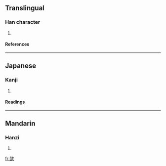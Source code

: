 ==Translingual==
===Han character===
{{Han char|rn=76|rad=欠|as=06|sn=10|four=4768<sub>2</sub>|canj=土口弓人 (GRNO), X土口弓人 (XGRNO)}}
# {{defn|Han|sort=欠06}}
====References====
{{Han ref|kx=0567.250|dkj=16067|dj=0955.410|hdz=32137.170|uh=6B2F|ud=27439|bh=D1F6|bd=53750}}

----
==Japanese==
===Kanji===
{{ja-kanji|grade=|rs=欠06}}
# {{defn|Japanese}} 
====Readings====
{{ja-readings|on=[[きつ]] (kitsu), [[きち]] (kichi), [[かい]] (kai)|kun=[[よろこぶ]] (yorokobu)}}

----
==Mandarin==
===Hanzi===
{{cmn-hanzi|pin=[[xí]] ([[xi2]])|wg=hsi<sup>2</sup>}}
# {{defn|Mandarin}}

[[fr:欯]]